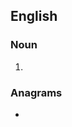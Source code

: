 ==English==

===Noun===
{{head|en|noun plural form}}

# {{plural of|liking|lang=en}}

===Anagrams===
* {{anagrams|en|a=giiklns|Glinski|Kisling|silking}}